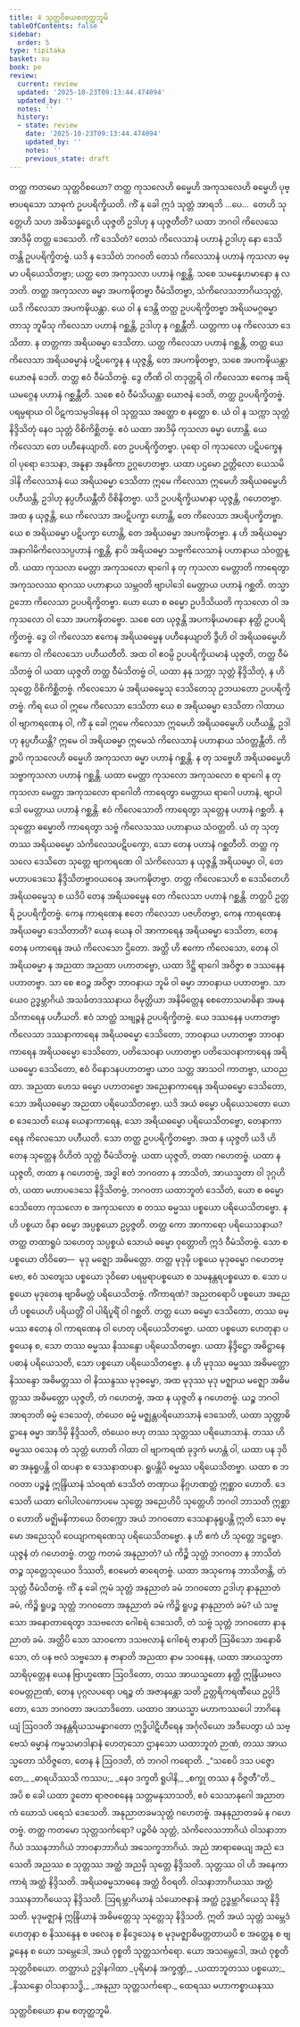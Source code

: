 ```yaml
---
title: 4 သုတ္တဝိစယစတုတ္ထဘူမိ
tableOfContents: false
sidebar:
  order: 5
type: tipitaka
basket: su
book: pe
review:
  current: review
  updated: '2025-10-23T09:13:44.474094'
  updated_by: ''
  notes: ''
  history:
  - state: review
    date: '2025-10-23T09:13:44.474094'
    updated_by: ''
    notes: ''
    previous_state: draft
---
```



<ReviewStatus review={frontmatter.review} showDetails={true} />

<HypothesisAnnotation frontmatter={frontmatter} />

<DynamicBreadcrumb />

<Division number="40" book="pe" e="ch" v="27" p="219">

<Paragraph number="447" book="pe">
တတ္ထ ကတမော သုတ္တဝိစယော?
</Paragraph>

<Paragraph number="448" book="pe">
တတ္ထ ကုသလေဟိ ဓမ္မေဟိ အကုသလေဟိ ဓမ္မေဟိ ပုဗ္ဗာပရသော သာဓုကံ ဥပပရိက္ခိယတိ. ကိံ နု ခေါ ဣဒံ သုတ္တံ အာရဘိ …ပေ…  တေဟိ သုတ္တေဟိ သဟ အဓိသန္နဋ္ဌေဟိ ယုဇ္ဇတိ ဥဒါဟု န ယုဇ္ဇတီတိ?
</Paragraph>

<Paragraph number="449" book="pe">
ယထာ ဘဂဝါ ကိလေသေ အာဒိမှိ တတ္ထ ဒေသေတိ. ကိံ ဒေသိတံ? တေသံ ကိလေသာနံ ပဟာနံ ဥဒါဟု နော ဒေသိတန္တိ ဥပပရိက္ခိတဗ္ဗံ. ယဒိ န ဒေသိတံ ဘဂဝတိ တေသံ ကိလေသာနံ ပဟာနံ ကုသလာ ဓမ္မာ ပရိယေသိတဗ္ဗာ; ယတ္ထ တေ အကုသလာ ပဟာနံ ဂစ္ဆန္တိ. သစေ သမန္နေဟမာနော န လဘတိ. တတ္ထ အကုသလာ ဓမ္မာ အပကဍ္ဎိတဗ္ဗာ ဝီမံသိတဗ္ဗာ, သံကိလေသဘာဂိယသုတ္တံ, ယဒိ ကိလေသာ အပကဍ္ဎိယန္တာ. ယေ ဝါ န ဒေန္တိ တတ္ထ ဥပပရိက္ခိတဗ္ဗာ အရိယမဂ္ဂဓမ္မာ တာသု ဘူမီသု ကိလေသာ ပဟာနံ ဂစ္ဆန္တိ, ဥဒါဟု န ဂစ္ဆန္တီတိ. ယတ္တကာ ပန ကိလေသာ ဒေသိတာ. န တတ္တကာ အရိယဓမ္မာ ဒေသိတာ. ယတ္ထ ကိလေသာ ပဟာနံ ဂစ္ဆန္တိ, တတ္ထ ယေ ကိလေသာ အရိယဓမ္မာနံ ပဋိပက္ခေန န ယုဇ္ဇန္တိ, တေ အပကဍ္ဎိတဗ္ဗာ, သစေ အပကဍ္ဎိယန္တာ ယောဇနံ ဒေတိ. တတ္ထ ဧဝံ ဝီမံသိတဗ္ဗံ. ဒွေ တီဏိ ဝါ တဒုတ္တရိ ဝါ ကိလေသာ ဧကေန အရိယမဂ္ဂေန ပဟာနံ ဂစ္ဆန္တီတိ. သစေ ဧဝံ ဝီမံသိယန္တာ ယောဇနံ ဒေတိ, တတ္ထ ဥပပရိက္ခိတဗ္ဗံ. ပရမ္ပရာယ ဝါ ပိဋကသမ္ပဒါနေန ဝါ သုတ္တဿ အတ္ထော စ နတ္ထော စ. ယံ ဝါ န သက္ကာ သုတ္တံ နိဒ္ဒိသိတုံ နေဝ သုတ္တံ ဝိစိကိစ္ဆိတဗ္ဗံ. ဧဝံ ယထာ အာဒိမှိ ကုသလာ ဓမ္မာ ဟောန္တိ. ယေ ကိလေသာ တေ ပဟီနေယျာတိ. တေ ဥပပရိက္ခိတဗ္ဗာ. ပုရော ဝါ ကုသလော ပဋိပက္ခေန ဝါ ပုရော ဒေသနာ, အနူနာ အနဓိကာ ဥဂ္ဂဟေတဗ္ဗာ. ယထာ ပဌမော ဥတ္တိလော ယေသမိဒါနိ ကိလေသာနံ ယေ အရိယဓမ္မာ ဒေသိတာ ဣမေ ကိလေသာ ဣမေဟိ အရိယဓမ္မေဟိ ပဟီယန္တိ, ဥဒါဟု နပ္ပဟီယန္တီတိ ဝိစိနိတဗ္ဗာ. ယဒိ ဥပပရိက္ခိယမာနာ ယုဇ္ဇန္တိ, ဂဟေတဗ္ဗာ. အထ န ယုဇ္ဇန္တိ, ယေ ကိလေသာ အပဋိပက္ခာ ဟောန္တိ, တေ ကိလေသာ အပရိပက္ခိတဗ္ဗာ. ယေ စ အရိယဓမ္မာ ပဋိပက္ခာ ဟောန္တိ, တေ အရိယဓမ္မာ အပကဍ္ဎိတဗ္ဗာ. န ဟိ အရိယဓမ္မာ အနာဂါမိကိလေသပ္ပဟာနံ ဂစ္ဆန္တိ, နာပိ အရိယဓမ္မာ သဗ္ဗကိလေသာနံ ပဟာနာယ သံဝတ္တန္တိ. ယထာ ကုသလာ မေတ္တာ အကုသလော ရာဂေါ န တု ကုသလာ မေတ္တာတိ ကာရေတွာ အကုသလဿ ရာဂဿ ပဟာနာယ သမ္ဘဝတိ ဗျာပါဒေါ မေတ္တာယ ပဟာနံ ဂစ္ဆတိ. တသ္မာ ဥဘော ကိလေသာ ဥပပရိက္ခိတဗ္ဗာ. ယော ယော စ ဓမ္မော ဥပဒိသိယတိ ကုသလော ဝါ အကုသလော ဝါ သော အပကဍ္ဎိတဗ္ဗော. သစေ တေ ယုဇ္ဇန္တိ အပကဍ္ဎိယမာနော နတ္ထိ ဥပပရိက္ခိတဗ္ဗံ. ဒွေ ဝါ ကိလေသာ ဧကေန အရိယဓမ္မေန ပဟီနေယျာတိ ဒွီဟိ ဝါ အရိယဓမ္မေဟိ ဧကော ဝါ ကိလေသော ပဟီယတီတိ.
</Paragraph>

<Paragraph number="450" book="pe">
အထ ဝါ ဧဝမ္ပိ ဥပပရိက္ခိယမာနံ ယုဇ္ဇတိ, တတ္ထ ဝီမံသိတဗ္ဗံ ဝါ ယထာ ယုဇ္ဇတိ တတ္ထ ဝီမံသိတဗ္ဗံ ဝါ, ယထာ နနု သက္ကာ သုတ္တံ နိဒ္ဒိသိတုံ, န ဟိ သုတ္တေ ဝိစိကိစ္ဆိတဗ္ဗံ. ကိလေသော မံ အရိယဓမ္မေသု ဒေသိတေသု ဥဘယတော ဥပပရိက္ခိတဗ္ဗံ. ကိရ ယေ ဝါ ဣမေ ကိလေသာ ဒေသိတာ ယေ စ အရိယဓမ္မာ ဒေသိတာ ဂါထာယ ဝါ ဗျာကရဏေန ဝါ, ကိံ နု ခေါ ဣမေ ကိလေသာ ဣမေဟိ အရိယဓမ္မေဟိ ပဟီယန္တိ, ဥဒါဟု နပ္ပဟီယန္တိ? ဣမေ ဝါ အရိယဓမ္မာ ဣမေသံ ကိလေသာနံ ပဟာနာယ သံဝတ္တန္တီတိ. ကိဉ္စာပိ ကုသလေဟိ ဓမ္မေဟိ အကုသလာ ဓမ္မာ ပဟာနံ ဂစ္ဆန္တိ. န တု သဗ္ဗေဟိ အရိယဓမ္မေဟိ သဗ္ဗာကုသလာ ပဟာနံ ဂစ္ဆန္တိ. ယထာ မေတ္တာ ကုသလော အကုသလော စ ရာဂေါ န တု ကုသလာ မေတ္တာ အကုသလော ရာဂေါတိ ကာရေတွာ မေတ္တာယ ရာဂေါ ပဟာနံ, ဗျာပါဒေါ မေတ္တာယ ပဟာနံ ဂစ္ဆန္တိ. ဧဝံ ကိလေသောတိ ကာရေတွာ သုတ္တေန ပဟာနံ ဂစ္ဆတိ. န သုတ္တော ဓမ္မောတိ ကာရေတွာ သဗ္ဗံ ကိလေသဿ ပဟာနာယ သံဝတ္တတိ. ယံ တု သုတ္တဿ အရိယဓမ္မော သံကိလေသပဋိပက္ခော, သော တေန ပဟာနံ ဂစ္ဆတီတိ.
</Paragraph>

</Division>
<Division number="41" book="pe" e="ch" v="27" p="220">

<Paragraph number="451" book="pe">
တတ္ထ ကုသလေ ဒေသိတေ သုတ္တေ ဗျာကရဏေ ဝါ သံကိလေသာ န ယုဇ္ဇန္တိ အရိယဓမ္မာ ဝါ, တေ မဟာပဒေသေ နိဒ္ဒိသိတဗ္ဗာဝယဝေန အပကဍ္ဎိတဗ္ဗာ. တတ္ထ ကိလေသေဟိ စ ဒေသိတေဟိ အရိယဓမ္မေသု စ ယဒိပိ တေန အရိယဓမ္မေန တေ ကိလေသာ ပဟာနံ ဂစ္ဆန္တိ. တတ္ထပိ ဥတ္တရိ ဥပပရိက္ခိတဗ္ဗံ. ကေန ကာရဏေန ဧတေ ကိလေသာ ပဇဟိတဗ္ဗာ, ကေန ကာရဏေန အရိယဓမ္မာ ဒေသိတာတိ? ယေန ယေန ဝါ အာကာရေန အရိယဓမ္မာ ဒေသိတာ, တေန တေန ပကာရေန အယံ ကိလေသော ဌိတော. အတ္ထိ ဟိ ဧကော ကိလေသော, တေန ဝါ အရိယဓမ္မာ န အညထာ အညထာ ပဟာတဗ္ဗော, ယထာ ဒိဋ္ဌိ ရာဂေါ အဝိဇ္ဇာ စ ဒဿနေန ပဟာတဗ္ဗာ. သာ စေ ဧဝဉ္စ အဝိဇ္ဇာ ဘာဝနာယ ဘူမိ ဝါ ဓမ္မာ ဘာဝနာယ ပဟာတဗ္ဗာ. သာယေဝ ဥဒ္ဓမ္ဘာဂိယံ အသင်္ခတဒဿနာယ ဝိမုတ္တိယာ အနိမိတ္တေန စေတောသမာဓိနာ အမနသိကာရေန ပဟီယတိ. ဧဝံ သာတ္ထံ သဗျဉ္ဇနံ ဥပပရိက္ခိတဗ္ဗံ. ယေ ဒဿနေန ပဟာတဗ္ဗာ ကိလေသာ ဒဿနာကာရေန အရိယဓမ္မော ဒေသိတော, ဘာဝနာယ ပဟာတဗ္ဗာ ဘာဝနာကာရေန အရိယဓမ္မော ဒေသိတော, ပတိသေဝနာ ပဟာတဗ္ဗာ ပတိသေဝနာကာရေန အရိယဓမ္မော ဒေသိတော, ဧဝံ ဝိနောဒနပဟာတဗ္ဗာ ယာဝ သတ္တ အာသဝါ ကာတဗ္ဗာ, ယာဝညထာ. အညထာ ဟေသ ဓမ္မော ပဟာတဗ္ဗော အညေနာကာရေန အရိယဓမ္မော ဒေသိတော, သော အရိယဓမ္မော အညထာ ပရိယေသိတဗ္ဗော. ယဒိ အယံ ဓမ္မော ပရိယေသတော ယော စ ဒေသေတိ ယေန ယေနာကာရေန, သော အရိယဓမ္မော ပရိယေသိတဗ္ဗော, တေနာကာရေန ကိလေသော ပဟီယတိ. သော တတ္ထ ဥပပရိက္ခိတဗ္ဗော. အထ န ယုဇ္ဇတိ ယဒိ ဟိ တေန သုတ္တေန ဝိဟိတံ သုတ္တံ ဝီမံသိတဗ္ဗံ. ယထာ ယုဇ္ဇတိ, တထာ ဂဟေတဗ္ဗံ. ယထာ န ယုဇ္ဇတိ, တထာ န ဂဟေတဗ္ဗံ, အဒ္ဓါ ဧတံ ဘဂဝတာ န ဘာသိတံ, အာယသ္မတာ ဝါ ဒုဂ္ဂဟိတံ, ယထာ မဟာပဒေသေ နိဒ္ဒိသိတဗ္ဗံ, ဘဂဝတာ ယထာဘူတံ ဒေသိတံ, ယော စ ဓမ္မော ဒေသိတော ကုသလော စ အကုသလော စ တဿ ဓမ္မဿ ပစ္စယော ပရိယေသိတဗ္ဗော. န ဟိ ပစ္စယာ ဝိနာ ဓမ္မော အပ္ပစ္စယော ဥပ္ပဇ္ဇတိ. တတ္ထ ကော အာကာရော ပရိယေသနာယ?
</Paragraph>

<Paragraph number="452" book="pe">
တတ္ထ တထာရူပံ သဟေတု သပ္ပစ္စယံ သောယံ ဓမ္မော ဝုတ္တောတိ ဣဒံ ဝီမံသိတဗ္ဗံ. သော စ ပစ္စယော တိဝိဓော—  မုဒု မဇ္ဈော အဓိမတ္တော. တတ္ထ မုဒုမှိ ပစ္စယေ မုဒုဓမ္မော ဂဟေတဗ္ဗော, ဧဝံ သတျေသ ပစ္စယော ဒုဝိဓော ပရမ္ပရာပစ္စယော စ သမနန္တရပစ္စယော စ. သော ပစ္စယော မုဒုတေန ဗျာဓိမတ္တံ ပရိယေသိတဗ္ဗံ. ကိံကာရဏံ? အညတရောပိ ပစ္စယော အညေဟိ ပစ္စယေဟိ ပရိယတ္တိံ ဝါ ပါရိပူရိံ ဝါ ဂစ္ဆတိ. တတ္ထ ယော ဓမ္မော ဒေသိတော, တဿ ဓမ္မဿ ဧတေန ဝါ ကာရဏေန ဝါ ဟေတု ပရိယေသိတဗ္ဗော. ယထာ ပစ္စယော ဟေတုနာ ပစ္စယေန စ, သော တဿ ဓမ္မဿ နိဿန္ဒော ပရိယေသိတဗ္ဗော. ယထာ နိဒ္ဒိဋ္ဌော အဓိဋ္ဌာနေ ပဓာနံ ပရိယေသတိ, သော ပစ္စယော ပရိယေသိတဗ္ဗော. န ဟိ မုဒုဿ ဓမ္မဿ အဓိမတ္တော နိဿန္ဒော အဓိမတ္တဿ ဝါ နိဿန္ဒဿ မုဒုဓမ္မော, အထ မုဒုဿ မုဒု မဇ္ဈာယ မဇ္ဈော အဓိမတ္တဿ အဓိမတ္တော ယုဇ္ဇတိ, တံ ဂဟေတဗ္ဗံ, အထ န ယုဇ္ဇတိ န ဂဟေတဗ္ဗံ. ယဉ္စ ဘဂဝါ အာရဘတိ ဓမ္မံ ဒေသေတုံ, တံယေဝ ဓမ္မံ မဇ္ဈန္တပရိယောသာနံ ဒေသေတိ, ယထာ သုတ္တာဓိဋ္ဌာနေ ဓမ္မာ အာဒိမှိ နိဒ္ဒိသတိ, တံယေဝ ဗဟု တဿ သုတ္တဿ ပရိယောသာနံ. တဿ ဟိ ဓမ္မဿ ဝသေန တံ သုတ္တံ ဟောတိ ဂါထာ ဝါ ဗျာကရဏံ ခုဒ္ဒကံ မဟန္တံ ဝါ, ယထာ ပန ဒုဝိဓာ အနုရူပန္တိ ဝါ ထပနာ စ ဒေသနာထပနာ. ရူပန္တိပိ ဓမ္မဿ ပရိယေသိတဗ္ဗာ. ယထာ စ ဘဂဝတာ ပဉ္စန္နံ ဣန္ဒြိယာနံ သံဝရဏံ ဒေသိတံ တဏှာယ နိဂ္ဂဟဏတ္ထံ ဣစ္ဆာဝ ဟောတိ. ဒေသေတိ ယထာ ဂေါပါလကောပမေ သုတ္တေ အညေဟိပိ သုတ္တေဟိ ဘဂဝါ ဘာသတိ ဣစ္ဆာဝ ဟောတိ မဇ္ဈိမနိကာယေ ဝိတက္ကော အယံ ဘဂဝတော ဒေသနာနုရူပန္တိ ဣတိ သော ဓမ္မော အညေသုပိ ဝေယျာကရဏေသု ပရိယေသိတဗ္ဗော. န ဟိ ဧကံ ဟိ သုတ္တေ ဒဋ္ဌဗ္ဗော. ယုဇ္ဇနံ တံ ဂဟေတဗ္ဗံ.
</Paragraph>

</Division>
<Division number="42" book="pe" e="ch" v="27" p="222">

<Paragraph number="453" book="pe">
တတ္ထ ကတမံ အနုညာတံ? ယံ ကိဉ္စိ သုတ္တံ ဘဂဝတာ န ဘာသိတံ တဉ္စ သုတ္တေသုယေဝ ဒိဿတိ, ဧဝမေတံ ဓာရေတဗ္ဗံ. ယထာ အသုကေန ဘာသိတန္တိ, တံ သုတ္တံ ဝီမံသိတဗ္ဗံ. ကိံ နု ခေါ ဣမံ သုတ္တံ အနုညာတံ ခမံ ဘဂဝတော ဥဒါဟု နာနုညာတံ ခမံ, ကိဉ္စိ ရူပဉ္စ သုတ္တံ ဘဂဝတော အနုညာတံ ခမံ ကိဉ္စိ ရူပဉ္စ နာနုညာတံ ခမံ? ယံ သဗ္ဗသော အနောတာရေတွာ ဒသဗလော ဂေါစရံ ဒေသေတိ, တံ သဗ္ဗံ သုတ္တံ ဘဂဝတော နာနုညာတံ ခမံ. အတ္ထိပိ သော သာဝကော ဒသဗလာနံ ဂေါစရံ ဇာနာတိ ဩဓိသော အနောဓိသော, တံ ပန ဗလံ သဗ္ဗသော န ဇာနာတိ အညထာ နာမ သဝနေန, ယထာ အာယသ္မတာ သာရိပုတ္တေန ယေန ဗြာဟ္မဏော ဩဝဒိတော, တဿ အာယသ္မတော နတ္ထိ ဣန္ဒြိယဗလဝေမတ္တဉာဏံ, တေန ပုဂ္ဂလပရော ပရဉ္စ တံ အဇာနန္တော သတိ ဥတ္တရိကရဏီယေ ဥပ္ပါဒိတော, သော ဘဂဝတာ အပသာဒိတော. ယထာဝ အာယသ္မာ မဟာကဿပေါ ဘာဂိနေယျံ ဩဝဒတိ အနန္တရိယသမန္နာဂတော ဣဒ္ဓိပါဋိဟီရေန အင်္ဂုလိယော အဒီပေတွာ ယံ သဗ္ဗေသံ ဓမ္မာနံ ကမ္မသမာဒါနာနံ ဟေတုသော ဌာနသော ယထာဘူတံ ဉာဏံ, တဿ အာယသ္မတော သံဝိဇ္ဇတေ, တေန နံ ဩဝဒတိ, တံ ဘဂဝါ ကရောတိ.
</Paragraph>

<Paragraph number="454" type="verses" book="pe">
_“သစေပိ ဒသ ပဇ္ဇောတေ,_  
_ဓာရယိဿသိ ကဿပ;_  
_နေဝ ဒက္ခတိ ရူပါနိ,_  
_စက္ခု တဿ န ဝိဇ္ဇတီ”တိ._  

</Paragraph>

<Paragraph number="455" book="pe">
အပိ စ ခေါ ယထာ ဒူတော ရာဇဝစနေန သတ္တမနုသာသတိ, ဧဝံ သေသာနုဂေါ အညာတကံ ဃောသံ ပရေသံ ဒေသေတိ. အနုညာတခမသုတ္တံ ဂဟေတဗ္ဗံ. အနနုညာတခမံ န ဂဟေတဗ္ဗံ.
</Paragraph>

<Paragraph number="456" book="pe">
တတ္ထ ကတမော သုတ္တသင်္ကရော? ပဉ္စဝိဓံ သုတ္တံ, သံကိလေသဘာဂိယံ ဝါသနာဘာဂိယံ ဒဿနဘာဂိယံ ဘာဝနာဘာဂိယံ အသေက္ခဘာဂိယံ. အညံ အာရာဓေယျ အညံ ဒေသေတိ အညဿ စ သုတ္တဿ အတ္ထံ အညမှိ သုတ္တေ နိဒ္ဒိသတိ. သုတ္တဿ ဝါ ဟိ အနေကာကာရံ အတ္ထံ နိဒ္ဒိသတိ. အရိယဓမ္မသာဓနေ အတ္ထံ ဝိဝရတိ. ဝါသနာဘာဂိယဿ အတ္ထံ ဒဿနဘာဂိယေသု နိဒ္ဒိသတိ. ဩရမ္ဘာဂိယာနံ သံယောဇနာနံ အတ္ထံ ဥဒ္ဓမ္ဘာဂိယေသု နိဒ္ဒိသတိ. မုဒုမဇ္ဈာနံ ဣန္ဒြိယာနံ အဓိမတ္တေသု သုတ္တေသု နိဒ္ဒိသတိ. ဣတိ အယံ သုတ္တံ သမ္ဘေဒံ ဟေတုနာ စ နိဿန္ဒေန စ ဖလေန စ နိဒ္ဒေသေန စ မုဒုမဇ္ဈာဓိမတ္တတာယပိ စ အတ္ထေန စ ဗျဉ္ဇနေန စ ယော သမ္ဘေဒေါ, အယံ ဝုစ္စတိ သုတ္တသင်္ကရော. ယော အသမ္ဘေဒေါ, အယံ ဝုစ္စတိ သုတ္တဝိစယော.

</Paragraph>
</Division>

<Paragraph number="457" type="center" book="pe">
တတ္ထာယံ ဥဒ္ဒါနဂါထာ


</Paragraph>

<Paragraph number="458" type="verses" book="pe">
_ပုရိမာနံ အက္ခဏ္ဍံ,_  
_ယထာဘူတဿ ပစ္စယော;_  
_နိဿန္ဒော ဝါသနာသဒ္ဓိ,_  
_အနုညာ သုတ္တသင်္ကရော._  


</Paragraph>

<Paragraph number="459" type="center" book="pe">
ထေရဿ မဟာကစ္စာယနဿ

  
သုတ္တဝိစယော နာမ စတုတ္ထဘူမိ.
</Paragraph>